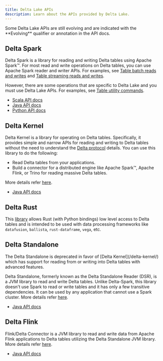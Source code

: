 ```yaml
---
title: Delta Lake APIs
description: Learn about the APIs provided by Delta Lake.
---
```



<Aside type="note">
  Some Delta Lake APIs are still evolving and are indicated with the
  **Evolving** qualifier or annotation in the API docs.
</Aside>

## Delta Spark

Delta Spark is a library for reading and writing Delta tables using Apache Spark™. For most read and write operations on Delta tables, you can use Apache Spark reader and writer APIs. For examples, see [Table batch reads and writes](/delta-batch/) and [Table streaming reads and writes](/delta-streaming/).

However, there are some operations that are specific to Delta Lake and you must use Delta Lake APIs. For examples, see [Table utility commands](/delta-utility/).

- [Scala API docs](/api/scala/spark/io/delta/tables/index.html)
- [Java API docs](/api/java/spark/index.html)
- [Python API docs](/api/python/spark/index.html)

## Delta Kernel

Delta Kernel is a library for operating on Delta tables. Specifically, it provides simple and narrow APIs for reading and writing to Delta tables without the need to understand the [Delta protocol](https://github.com/delta-io/delta/blob/master/PROTOCOL.md) details. You can use this library to do the following:

- Read Delta tables from your applications.
- Build a connector for a distributed engine like Apache Spark™, Apache Flink, or Trino for reading massive Delta tables.

More details refer [here](https://github.com/delta-io/delta/blob/branch-3.0/kernel/USER_GUIDE.md).

- [Java API docs](/api/java/kernel/index.html)

## Delta Rust

This [library](https://docs.rs/deltalake/latest/deltalake/) allows Rust (with Python bindings) low level access to Delta tables and is intended to be used with data processing frameworks like `datafusion`, `ballista`, `rust-dataframe`, `vega`, etc.

## Delta Standalone

<Aside type="caution">
  The Delta Standalone is deprecated in favor of [Delta Kernel](/delta-kernel/)
  which has support for reading from or writing into Delta tables with advanced
  features.
</Aside>

Delta Standalone, formerly known as the Delta Standalone Reader (DSR), is a JVM library to read and write Delta tables. Unlike Delta-Spark, this library doesn't use Spark to read or write tables and it has only a few transitive dependencies. It can be used by any application that cannot use a Spark cluster. More details refer [here](https://github.com/delta-io/delta/blob/master/connectors/README.md).

- [Java API docs](/api/java/standalone/index.html)

## Delta Flink

Flink/Delta Connector is a JVM library to read and write data from Apache Flink applications to Delta tables utilizing the Delta Standalone JVM library. More details refer [here](https://github.com/delta-io/delta/blob/master/connectors/flink/README.md).

- [Java API docs](/api/java/flink/index.html)
